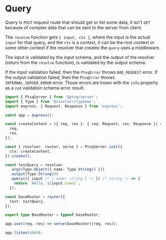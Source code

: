 # Query

Query is `POST` request route that should get or list some data, it isn't `GET` because of complex data that can be sent to the server from client.

The `resolve` function gets `{ input, ctx }`, where the input is the actual `input` for that query, and the `ctx` is a context, it can be the root context or some other context if the resolver that creates the `query` uses a middleware.

The input is validated by the input schema, and the output of the resolver (return from the `resolve` function), is validated by the output schema.

If the input validation failed, then the `PtsqError` throws `BAD_REQUEST` error.
If the output validation failed, then the `PtsqError` throws `INTERNAL_SERVER_ERROR` error.
Those errors are trown with the `info` property as a `zod` validation schema error result.

```ts copy
import { PtsqServer } from '@ptsq/server';
import { Type } from '@sinclair/typebox';
import express, { Request, Response } from 'express';

const app = express();

const createContext = ({ req, res }: { req: Request; res: Response }) => ({
  req,
  res,
});

const { resolver, router, serve } = PtsqServer.init({
  ctx: createContext,
}).create();

const testQuery = resolver
  .args(Type.Object({ name: Type.String() }))
  .output(Type.String())
  .query(({ input /* { name: string } */ }) /* string */ => {
    return `Hello, ${input.name}`;
  });

const baseRouter = router({
  test: testQuery,
});

export type BaseRouter = typeof baseRouter;

app.use((req, res) => serve(baseRouter)(req, res));

app.listen(4000);
```
